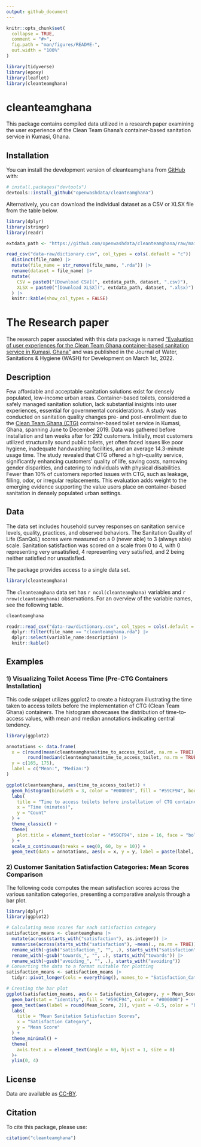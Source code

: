 ```yaml
---
output: github_document
---
```


<!-- README.md is generated from README.Rmd. Please edit that file -->

```r
knitr::opts_chunk$set(
  collapse = TRUE,
  comment = "#>",
  fig.path = "man/figures/README-",
  out.width = "100%"
)

library(tidyverse)
library(epoxy)
library(leaflet)
library(cleanteamghana)
```

# cleanteamghana

<!-- badges: start -->
<!-- badges: end -->

This package contains compiled data utilized in a research paper examining the user experience of the Clean Team Ghana's container-based sanitation service in Kumasi, Ghana.  


## Installation

You can install the development version of cleanteamghana from [GitHub](https://github.com/) with:

``` r
# install.packages("devtools")
devtools::install_github("openwashdata/cleanteamghana")
```
Alternatively, you can download the individual dataset as a CSV or XLSX
file from the table below.

```r
library(dplyr)
library(stringr)
library(readr)

extdata_path <- "https://github.com/openwashdata/cleanteamghana/raw/main/inst/extdata/"

read_csv("data-raw/dictionary.csv", col_types = cols(.default = "c")) |> 
  distinct(file_name) |> 
  mutate(file_name = str_remove(file_name, ".rda")) |> 
  rename(dataset = file_name) |> 
  mutate(
    CSV = paste0("[Download CSV](", extdata_path, dataset, ".csv)"),
    XLSX = paste0("[Download XLSX](", extdata_path, dataset, ".xlsx)")
  ) |> 
  knitr::kable(show_col_types = FALSE)

```


# The Research paper 
The research paper associated with this data package is named ["Evaluation of user experiences for the Clean Team Ghana container-based sanitation service in Kumasi, Ghana"](https://iwaponline.com/washdev/article/12/3/336/86884/Evaluation-of-user-experiences-for-the-Clean-Team) and was published in the Journal of Water, Sanitations & Hygiene (WASH) for Development on March 1st, 2022. 


## Description
Few affordable and acceptable sanitation solutions exist for densely populated, low-income urban areas. Container-based toilets, considered a safely managed sanitation solution, lack substantial insights into user experiences, essential for governmental considerations. A study was conducted on sanitation quality changes pre- and post-enrollment due to the [Clean Team Ghana (CTG)](https://www.cleanteamtoilets.com/) container-based toilet service in Kumasi, Ghana, spanning June to December 2019. Data was gathered before installation and ten weeks after for 292 customers. Initially, most customers utilized structurally sound public toilets, yet often faced issues like poor hygiene, inadequate handwashing facilities, and an average 14.3-minute usage time. The study revealed that CTG offered a high-quality service, significantly enhancing customers' quality of life, saving costs, narrowing gender disparities, and catering to individuals with physical disabilities. Fewer than 10% of customers reported issues with CTG, such as leakage, filling, odor, or irregular replacements. This evaluation adds weight to the emerging evidence supporting the value users place on container-based sanitation in densely populated urban settings.


## Data

The data set includes household survey responses on sanitation service levels, quality, practices, and observed behaviors. The Sanitation Quality of Life (SanQoL) scores were measured on a 0 (never able) to 3 (always able) scale. Sanitation satisfaction was scored on a scale from 0 to 4, with 0 representing very unsatisfied, 4 representing very satisfied, and 2 being neither satisfied nor unsatisfied.  

The package provides access to a single data set.

```r
library(cleanteamghana)
```

The `cleanteamghana` data set has `r ncol(cleanteamghana)`
variables and `r nrow(cleanteamghana)` observations. For an overview
of the variable names, see the following table.

```r
cleanteamghana
```

```r
readr::read_csv("data-raw/dictionary.csv", col_types = cols(.default = "c")) |> 
  dplyr::filter(file_name == "cleanteamghana.rda") |> 
  dplyr::select(variable_name:description) |> 
  knitr::kable()
```


## Examples

### 1) Visualizing Toilet Access Time (Pre-CTG Containers Installation)

This code snippet utilizes ggplot2 to create a histogram illustrating the time taken to access toilets before the implementation of CTG (Clean Team Ghana) containers. The histogram showcases the distribution of time-to-access values, with mean and median annotations indicating central tendency. 

```r
library(ggplot2)

annotations <- data.frame(
  x = c(round(mean(cleanteamghana$time_to_access_toilet, na.rm = TRUE), 2), 
        round(median(cleanteamghana$time_to_access_toilet, na.rm = TRUE), 2)),
  y = c(165, 175),
  label = c("Mean:", "Median:")
) 

ggplot(cleanteamghana, aes(time_to_access_toilet)) +
  geom_histogram(binwidth = 3, color = "#000000", fill = "#59CF94", boundary = 0, na.rm = TRUE) +
  labs(
    title = "Time to access toilets before installation of CTG containers",
    x = "Time (minutes)",
    y = "Count"
  ) +
  theme_classic() +
  theme(
    plot.title = element_text(color = "#59CF94", size = 16, face = "bold")
  ) +
  scale_x_continuous(breaks = seq(0, 60, by = 10)) +
  geom_text(data = annotations, aes(x = x, y = y, label = paste(label, x)), size = 3, fontface = "bold")
```

### 2) Customer Sanitation Satisfaction Categories: Mean Scores Comparison

The following code computes the mean satisfaction scores across the various sanitation categories, presenting a comparative analysis through a bar plot.

```r
library(dplyr)
library(ggplot2)

# Calculating mean scores for each satisfaction category
satisfaction_means <- cleanteamghana |> 
  mutate(across(starts_with("satisfaction"), as.integer)) |> 
  summarise(across(starts_with("satisfaction"), ~mean(., na.rm = TRUE))) |> 
  rename_with(~gsub("satisfaction_", "", .), starts_with("satisfaction")) |> 
  rename_with(~gsub("towards_", "", .), starts_with("towards")) |> 
  rename_with(~gsub("avoiding_", "", .), starts_with("avoiding")) 
# Converting the data to a format suitable for plotting
satisfaction_means <- satisfaction_means |> 
  tidyr::pivot_longer(cols = everything(), names_to = "Satisfaction_Category", values_to = "Mean_Score")

# Creating the bar plot
ggplot(satisfaction_means, aes(x = Satisfaction_Category, y = Mean_Score)) +
  geom_bar(stat = "identity", fill = "#59CF94", color = "#000000") +
  geom_text(aes(label = round(Mean_Score, 2)), vjust = -0.5, color = "black", size = 3.5) +  # Add mean labels on top of bars
  labs(
    title = "Mean Sanitation Satisfaction Scores",
    x = "Satisfaction Category",
    y = "Mean Score"
  ) +
  theme_minimal() +
  theme(
    axis.text.x = element_text(angle = 60, hjust = 1, size = 8)
  )+
  ylim(0, 4)
```

## License

Data are available as 
[CC-BY](https://github.com/openwashdata/cleanteamghana/LICENSE.md).

## Citation

To cite this package, please use: 

```r
citation("cleanteamghana")
```
